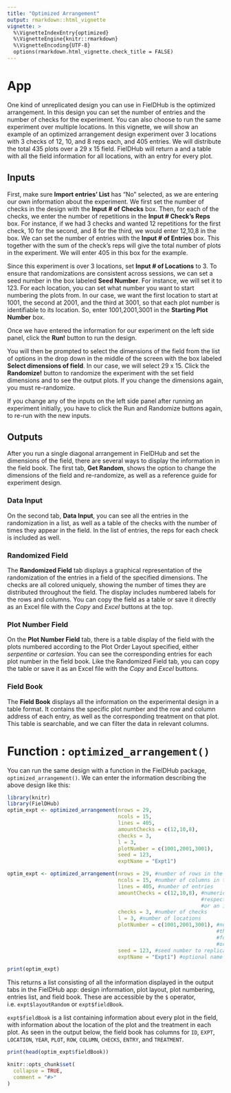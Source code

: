 ```yaml
---
title: "Optimized Arrangement"
output: rmarkdown::html_vignette
vignette: >
  %\VignetteIndexEntry{optimized}
  %\VignetteEngine{knitr::rmarkdown}
  %\VignetteEncoding{UTF-8}
  options(rmarkdown.html_vignette.check_title = FALSE)
---
```


# App
One kind of unreplicated design you can use in FielDHub is the optimized arrangement. In this design you can set the number of entries and the number of checks for the experiment. You can also choose to run the same experiment over multiple locations. 
In this vignette, we will show an example of an optimized arrangement design experiment over 3 locations with 3 checks of 12, 10, and 8 reps each, and 405 entries. We will distribute the total 435 plots over a 29 x 15 field. FielDHub will return a and a table with all the field information for all locations, with an entry for every plot. 

## Inputs
First, make sure **Import entries' List** has "No" selected, as we are entering our own information about the experiment. We first set the number of checks in the design with the **Input # of Checks** box. Then, for each of the checks, we enter the number of repetitions in the **Input # Check's Reps** box. For instance, if we had 3 checks and wanted 12 repetitions for the first check, 10 for the second, and 8 for the third, we would enter 12,10,8 in the box. 
We can set the number of entries with the **Input # of Entries** box. This together with the sum of the check's reps will give the total number of plots in the experiment. We will enter 405 in this box for the example. 

Since this experiment is over 3 locations, set **Input # of Locations** to 3.
To ensure that randomizations are consistent across sessions, we can set a seed number in the box labeled **Seed Number**. For instance, we will set it to 123. 
For each location, you can set what number you want to start numbering the plots from. In our case, we want the first location to start at 1001, the second at 2001, and the third at 3001, so that each plot number is identifiable to its location. So, enter 1001,2001,3001 in the **Starting Plot Number** box. 

Once we have entered the information for our experiment on the left side panel, click the **Run!** button to run the design. 

You will then be prompted to select the dimensions of the field from the list of options in the drop down in the middle of the screen with the box labeled **Select dimensions of field**. In our case, we will select 29 x 15. Click the **Randomize!** button to randomize the experiment with the set field dimensions and to see the output plots. If you change the dimensions again, you must re-randomize.

If you change any of the inputs on the left side panel after running an experiment initially, you have to click the Run and Randomize buttons again, to re-run with the new inputs.

## Outputs
After you run a single diagonal arrangement in FielDHub and set the dimensions of the field, there are several ways to display the information in the field book. The first tab, **Get Random**, shows the option to change the dimensions of the field and re-randomize, as well as a reference guide for experiment design. 

### Data Input
On the second tab, **Data Input**, you can see all the entries in the randomization in a list, as well as a table of the checks with the number of times they appear in the field. In the list of entries, the reps for each check is included as well.


### Randomized Field
The **Randomized Field** tab displays a graphical representation of the randomization of the entries in a field of the specified dimensions. The checks are all colored uniquely, showing the number of times they are distributed throughout the field. The display includes numbered labels for the rows and columns. You can copy the field as a table or save it directly as an Excel file with the _Copy_ and _Excel_ buttons at the top. 

### Plot Number Field
On the **Plot Number Field** tab, there is a table display of the field with the plots numbered according to the Plot Order Layout specified, either _serpentine_ or _cartesian_. You can see the corresponding entries for each plot number in the field book. Like the Randomized Field tab, you can copy the table or save it as an Excel file with the _Copy_ and _Excel_ buttons. 

### Field Book
The **Field Book** displays all the information on the experimental design in a table format. It contains the specific plot number and the row and column address of each entry, as well as the corresponding treatment on that plot. This table is searchable, and we can filter the data in relevant columns. 

# Function : `optimized_arrangement()`

You can run the same design with a function in the FielDHub package, `optimized_arrangement()`. We can enter the information describing the above design like this:
```r
library(knitr)
library(FielDHub)
optim_expt <- optimized_arrangement(nrows = 29, 
                                    ncols = 15, 
                                    lines = 405, 
                                    amountChecks = c(12,10,8), 
                                    checks = 3,
                                    l = 3,
                                    plotNumber = c(1001,2001,3001),
                                    seed = 123,
                                    exptName = "Expt1")

```
```r
optim_expt <- optimized_arrangement(nrows = 29, #number of rows in the field, 29 x 15
                                    ncols = 15, #number of columns in the field
                                    lines = 405, #number of entries
                                    amountChecks = c(12,10,8), #numeric vector representing 
                                                               #respective replicates of each check, 
                                                               #or an integer total number of checks
                                    checks = 3, #number of checks
                                    l = 3, #number of locations
                                    plotNumber = c(1001,2001,3001), #numeric vector containing 
                                                                    #the starting plot number 
                                                                    #for each location respectively, 
                                                                    #or a single number for 1 location
                                    seed = 123, #seed number to replicate identical randomizations
                                    exptName = "Expt1") #optional name for experiment
```
```r
print(optim_expt)
```
This returns a list consisting of all the information displayed in the output tabs in the FielDHub app: design information, plot layout, plot numbering, entries list, and field book. These are accessible by the `$` operator, i.e. `expt$layoutRandom` or `expt$fieldBook`. 

`expt$fieldBook` is a list containing information about every plot in the field, with information about the location of the plot and the treatment in each plot. As seen in the output below, the field book has columns for `ID`, `EXPT`, `LOCATION`, `YEAR`, `PLOT`, `ROW`, `COLUMN`, `CHECKS`, `ENTRY`, and `TREATMENT`.
```r
print(head(optim_expt$fieldBook))
```

```r
knitr::opts_chunk$set(
  collapse = TRUE,
  comment = "#>"
)
```
